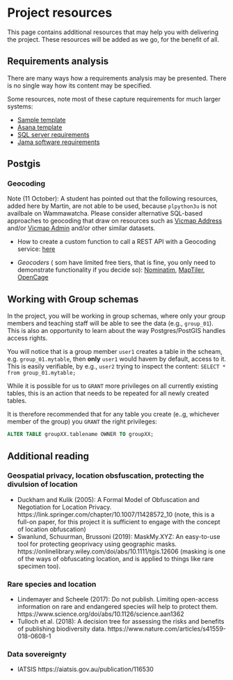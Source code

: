 # Project resources

This page contains additional resources that may help you with delivering the project. These resources will be added as we go, for the benefit of all.

## Requirements analysis 

There are many ways how a requirements analysis may be presented. There is no single way how its content may be specified.

Some resources, note most of these capture requirements for much larger systems:

- [Sample template](https://www.softwaredevelopmenttemplates.com/templates/database-design-document-template/)
- [Asana template](https://asana.com/resources/software-requirement-document-template)
- [SQL server requirements](https://www.mssqltips.com/sqlservertip/1456/sql-server-database-requirements/)
- [Jama software requirements](https://www.jamasoftware.com/requirements-management-guide/writing-requirements/how-to-write-system-requirement-specification-srs-documents)

## Postgis

### Geocoding

::: {.callout-important}
Note (11 October): A student has pointed out that the following resources, added here by Martin, are not able to be used, because `plpython3u` is not availbale on Wammawatcha. Please consider alternative SQL-based approaches to geocoding that draw on resources such as [Vicmap Address](https://www.land.vic.gov.au/maps-and-spatial/spatial-data/vicmap-catalogue/vicmap-address) and/or [Vicmap Admin](https://www.land.vic.gov.au/maps-and-spatial/spatial-data/vicmap-catalogue/vicmap-admin) and/or other similar datasets.
:::

- How to create a custom function to call a REST API with a Geocoding service: [here](https://www.crunchydata.com/blog/geocoding-with-web-apis-in-postgres)

- *Geocoders* ( som have limited free tiers, that is fine, you only need to demonstrate functionality if you decide so): [Nominatim](https://nominatim.org/), [MapTiler](https://www.maptiler.com/cloud/geocoding/), [OpenCage](https://opencagedata.com/)

## Working with Group schemas

In the project, you will be working in group schemas, where only your group members and teaching staff will be able to see the data (e.g., `group_01`). This is also an opportunity to learn about the way Postgres/PostGIS handles access rights.

You will notice that is a group member `user1` creates a table in the scheam, e.g. `group_01.mytable`, then **only** `user1` would havem by default, access to it. This is easily verifiable, by e.g., `user2` trying to inspect the content: `SELECT * from group_01.mytable;`

While it is possible for us to `GRANT` more privileges on all currently existing tables, this is an action that needs to be repeated for all newly created tables.

It is therefore recommended that for any table you create (e..g, whichever member of the group) you `GRANT` the right privileges:

```sql
ALTER TABLE groupXX.tablename OWNER TO groupXX;
```

## Additional reading

### Geospatial privacy, location obsfuscation, protecting the divulsion of location

- Duckham and Kulik (2005): A Formal Model of Obfuscation and Negotiation for Location Privacy. https://link.springer.com/chapter/10.1007/11428572_10 (note, this is a full-on paper, for this project it is sufficient to engage with the concept of location obfuscation)
- Swanlund, Schuurman, Brussoni (2019): MaskMy.XYZ: An easy-to-use tool for protecting geoprivacy using geographic masks. https://onlinelibrary.wiley.com/doi/abs/10.1111/tgis.12606 (masking is one of the ways of obfuscating location, and is applied to things like rare specimen too).

### Rare species and location

- Lindemayer and Scheele (2017): Do not publish. Limiting open-access information on rare and endangered species will help to protect them. https://www.science.org/doi/abs/10.1126/science.aan1362
- Tulloch et al. (2018): A decision tree for assessing the risks and benefits of publishing biodiversity data. https://www.nature.com/articles/s41559-018-0608-1

### Data sovereignty

- IATSIS https://aiatsis.gov.au/publication/116530 